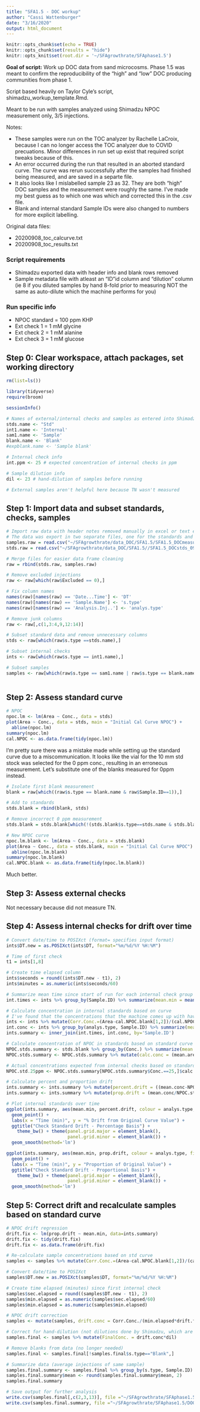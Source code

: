 ```yaml
---
title: "SFA1.5 - DOC workup"
author: "Cassi Wattenburger"
date: "3/16/2020"
output: html_document
---
```


```r
knitr::opts_chunk$set(echo = TRUE)
knitr::opts_chunk$set(results = "hide")
knitr::opts_knit$set(root.dir = '~/SFAgrowthrate/SFAphase1.5')
```

**Goal of script:** Work up DOC data from sand microcosms. Phase 1.5 was meant to confirm the reproducibility of the "high" and "low" DOC producing communities from phase 1.

Script based heavily on Taylor Cyle's script, shimadzu_workup_template.Rmd.

Meant to be run with samples analyzed using Shimadzu NPOC measurement only, 3/5 injections.

Notes: 

* These samples were run on the TOC analyzer by Rachelle LaCroix, because I can no longer access the TOC analyzer due to COVID precuations. Minor differences in run set up exist that required script tweaks because of this.
* An error occurred during the run that resulted in an aborted standard curve. The curve was rerun successfully after the samples had finished being measured, and are saved in a separte file.
* It also looks like I mislabelled sample 23 as 32. They are both "high" DOC samples and the measurement were roughly the same. I've made my best guess as to which one was which and corrected this in the .csv file.
* Blank and internal standard Sample IDs were also changed to numbers for more explicit labelling.

Original data files:

* 20200908_toc_calcurve.txt
* 20200908_toc_results.txt

### Script requirements
* Shimadzu exported data with header info and blank rows removed
* Sample metadata file with atleast an "ID"id column and "dilution" column (ie 8 if you diluted samples by hand 8-fold prior to measuring NOT the same as auto-dilute which the machine performs for you)

### Run specific info
* NPOC standard = 100 ppm KHP
* Ext check 1 = 1 mM glycine
* Ext check 2 = 1 mM alanine
* Ext check 3 = 1 mM glucose

## Step 0: Clear workspace, attach packages, set working directory
```r
rm(list=ls())

library(tidyverse)
require(broom)
```

```r
sessionInfo()
```

```r
# Names of external/internal checks and samples as entered into Shimadzu software
stds.name <- "Std"
int1.name <- 'Internal'
sam1.name <- 'Sample'
blank.name <- 'Blank'
#expblank.name <- 'Sample blank'

# Internal check info
int.ppm <- 25 # expected concentration of internal checks in ppm

# Sample dilution info
dil <- 23 # hand-dilution of samples before running

# External samples aren't helpful here because TN wasn't measured
```

## Step 1: Import data and subset standards, checks, samples
```r
# Import raw data with header notes removed manually in excel or text editor
# The data was export in two separate files, one for the standards and one for the samples
samples.raw = read.csv("~/SFAgrowthrate/data_DOC/SFA1.5/SFA1.5_DOCmeasurements_090820.csv")
stds.raw = read.csv("~/SFAgrowthrate/data_DOC/SFA1.5//SFA1.5_DOCstds_090820.csv")

# Merge files for easier data frame cleaning
raw = rbind(stds.raw, samples.raw)

# Remove excluded injections
raw <- raw[which(raw$Excluded == 0),]

# Fix column names
names(raw)[names(raw) == 'Date...Time'] <- 'DT'
names(raw)[names(raw) == 'Sample.Name'] <- 's.type'
names(raw)[names(raw) == 'Analysis.Inj..'] <- 'analys.type'

# Remove junk columns
raw <- raw[,c(1,3:4,9,12:14)]

# Subset standard data and remove unnecessary columns
stds <- raw[which(raw$s.type ==stds.name),]

# Subset internal checks
ints <- raw[which(raw$s.type == int1.name),]

# Subset samples
samples <- raw[which(raw$s.type == sam1.name | raw$s.type == blank.name),]
                       
```

## Step 2: Assess standard curve
```r
# NPOC
npoc.lm <- lm(Area ~ Conc., data = stds)
plot(Area ~ Conc., data = stds, main = "Initial Cal Curve NPOC") +
  abline(npoc.lm)
summary(npoc.lm)
cal.NPOC <- as.data.frame(tidy(npoc.lm))
```
I'm pretty sure there was a mistake made while setting up the standard curve due to a miscommunication. It looks like the vial for the 10 mm std stock was selected for the 0 ppm conc., resulting in an erroneous measurement. Let's substitute one of the blanks measured for 0ppm instead.

```r
# Isolate first blank measurement
blank = raw[which((raw$s.type == blank.name & raw$Sample.ID==1)),]

# Add to standards
stds.blank = rbind(blank, stds)

# Remove incorrect 0 ppm measurement
stds.blank = stds.blank[which(!(stds.blank$s.type==stds.name & stds.blank$Conc.==0)),]

# New NPOC curve
npoc.lm.blank <- lm(Area ~ Conc., data = stds.blank)
plot(Area ~ Conc., data = stds.blank, main = "Initial Cal Curve NPOC") +
  abline(npoc.lm.blank)
summary(npoc.lm.blank)
cal.NPOC.blank <- as.data.frame(tidy(npoc.lm.blank))
```

Much better.

## Step 3: Assess external checks

Not necessary because did not measure TN.

## Step 4: Assess internal checks for drift over time
```r
# Convert date/time to POSIXct (format= specifies input format)
ints$DT.new = as.POSIXct(ints$DT, format="%m/%d/%Y %H:%M")

# Time of first check
t1 = ints[1,8]

# Create time elapsed column
ints$seconds = round((ints$DT.new - t1), 2)
ints$minutes = as.numeric(ints$seconds/60)

# Summarize mean time since start of run for each internal check group
int.times <- ints %>% group_by(Sample.ID) %>% summarize(mean.min = mean(minutes)) # this is broken for some reason, it's taking the whole avg not by grp

# Calculate concentration in internal standards based on curve
# I've found that the concentrations that the machine comes up with have no relationship to the standard curve for some reason
ints <- ints %>% mutate(Corr.Conc.=(Area-cal.NPOC.blank[1,2])/(cal.NPOC.blank[2,2]))
int.conc <- ints %>% group_by(analys.type, Sample.ID) %>% summarize(mean.conc = mean(Corr.Conc.))
ints.summary <- inner_join(int.times, int.conc, by='Sample.ID')

# Calculate concentration of NPOC in standards based on standard curve
NPOC.stds.summary <- stds.blank %>% group_by(Conc.) %>% summarize(mean.area = mean(Area))
NPOC.stds.summary <- NPOC.stds.summary %>% mutate(calc.conc = (mean.area-cal.NPOC.blank[1,2])/cal.NPOC.blank[2,2])

# Actual concentrations expected from internal checks based on standard curves
NPOC.std.25ppm <- NPOC.stds.summary[NPOC.stds.summary$Conc.==25,]$calc.conc

# Calculate percent and proportion drift
ints.summary <- ints.summary %>% mutate(percent.drift = ((mean.conc-NPOC.std.25ppm)/NPOC.std.25ppm)*100)
ints.summary <- ints.summary %>% mutate(prop.drift = (mean.conc/NPOC.std.25ppm))

# Plot internal standards over time
ggplot(ints.summary, aes(mean.min, percent.drift, colour = analys.type, fill = analys.type)) + 
  geom_point() +
  labs(x = "Time (min)", y = "% Drift from Original Curve Value") +
  ggtitle("Check Standard Drift - Percentage Basis") + 
    theme_bw() + theme(panel.grid.major = element_blank(), 
                       panel.grid.minor = element_blank()) +
  geom_smooth(method='lm')

ggplot(ints.summary, aes(mean.min, prop.drift, colour = analys.type, fill = analys.type)) + 
  geom_point() +
  labs(x = "Time (min)", y = "Proportion of Original Value") +
  ggtitle("Check Standard Drift - Proportional Basis") + 
    theme_bw() + theme(panel.grid.major = element_blank(), 
                       panel.grid.minor = element_blank()) +
  geom_smooth(method='lm')
```

## Step 5: Correct drift and recalculate samples based on standard curve

```r
# NPOC drift regression
drift.fix <- lm(prop.drift ~ mean.min, data=ints.summary)
drift.fix <- tidy(drift.fix)
drift.fix <- as.data.frame(drift.fix)

# Re-calculate sample concentrations based on std curve
samples <- samples %>% mutate(Corr.Conc.=(Area-cal.NPOC.blank[1,2])/(cal.NPOC.blank[2,2]))

# Convert date/time to POSIXct
samples$DT.new = as.POSIXct(samples$DT, format="%m/%d/%Y %H:%M")

# Create time elapsed (minutes) since first internal check
samples$sec.elapsed = round((samples$DT.new - t1), 2)
samples$min.elapsed = as.numeric(samples$sec.elapsed/60)
samples$min.elapsed = as.numeric(samples$min.elapsed)

# NPOC drift correction
samples <- mutate(samples, drift.conc = Corr.Conc./(min.elapsed*drift.fix[2,2]+drift.fix[1,2]))

# Correct for hand-dilution (not dilutions done by Shimadzu, which are already accounted for)
samples.final <- samples %>% mutate(FinalConc. = drift.conc*dil) 

# Remove blanks from data (no longer needed)
samples.final <- samples.final[!samples.final$s.type=="Blank",]

# Summarize data (average injections of same sample)
samples.final.summary <- samples.final %>% group_by(s.type, Sample.ID) %>% summarize(mean = mean(FinalConc.), stdv=sd(FinalConc.))
samples.final.summary$mean <- round(samples.final.summary$mean, 2)
samples.final.summary
```

```r
# Save output for further analysis
write.csv(samples.final[,c(2,3,13)], file ="~/SFAgrowthrate/SFAphase1.5/DOC/SFA1.5_DOCprocessed.csv", row.names = FALSE)
write.csv(samples.final.summary, file ="~/SFAgrowthrate/SFAphase1.5/DOC/SFA1.5_DOCsummary.csv", row.names = FALSE)

```